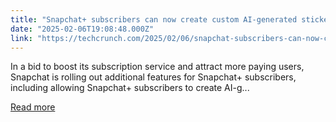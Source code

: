 ```yaml
---
title: "Snapchat+ subscribers can now create custom AI-generated stickers"
date: "2025-02-06T19:08:48.000Z"
link: "https://techcrunch.com/2025/02/06/snapchat-subscribers-can-now-create-custom-ai-generated-stickers/"
---
```


In a bid to boost its subscription service and attract more paying users, Snapchat is rolling out additional features for Snapchat+ subscribers, including allowing Snapchat+ subscribers to create AI-g...

[Read more](https://techcrunch.com/2025/02/06/snapchat-subscribers-can-now-create-custom-ai-generated-stickers/)
